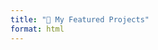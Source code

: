 ```yaml
---
title: "🚀 My Featured Projects"
format: html
---
```


<style>
.fade-in {
  animation: fadeIn 1.2s ease-in-out;
}
@keyframes fadeIn {
  0% { opacity: 0; transform: translateY(20px); }
  100% { opacity: 1; transform: translateY(0); }
}
.card:hover {
  transform: scale(1.03);
  box-shadow: 0px 8px 20px rgba(0, 0, 0, 0.2);
  transition: transform 0.3s ease, box-shadow 0.3s ease;
}
.card {
  transition: transform 0.3s ease, box-shadow 0.3s ease;
  border-radius: 10px;
}
.badge {
  display: inline-block;
  background-color: #0d6efd;
  color: white;
  padding: 4px 10px;
  margin: 2px 5px 2px 0;
  border-radius: 12px;
  font-size: 0.75rem;
}
</style>

<div class="container fade-in" style="max-width: 1200px; margin: auto;">

<div class="row row-cols-1 row-cols-md-2 g-4">

<div class="col">
<div class="card h-100 shadow-sm">
<div class="card-body">
<h4>⚽ Predicting Breakout Footballers</h4>
<p><strong>Skills:</strong>
<span class="badge">Feature Engineering</span>
<span class="badge">Classification</span>
<span class="badge">SHAP</span><br>
<strong>Tools:</strong>
<span class="badge">Python</span>
<span class="badge">XGBoost</span></p>
<p>ML pipeline that predicts which players will break out in the next season using 10M+ data points and SHAP explainability.</p>
<a href="project1.html" class="btn btn-primary mt-2">View Project ➔</a>
</div>
</div>
</div>

<div class="col">
<div class="card h-100 shadow-sm">
<div class="card-body">
<h4>🚗 Power BI Sales Dashboard</h4>
<p><strong>Skills:</strong>
<span class="badge">Data Modeling</span>
<span class="badge">Dashboarding</span>
<span class="badge">DAX</span><br>
<strong>Tools:</strong>
<span class="badge">Power BI</span></p>
<p>Interactive report analyzing luxury auto sales by year, region, and product line with KPIs and strategic visuals.</p>
<a href="project2.html" class="btn btn-primary mt-2">View Project ➔</a>
</div>
</div>
</div>

<div class="col">
<div class="card h-100 shadow-sm">
<div class="card-body">
<h4>📊 SQL & Python Retail Analytics</h4>
<p><strong>Skills:</strong>
<span class="badge">SQL Joins</span>
<span class="badge">Subqueries</span>
<span class="badge">Visualization</span><br>
<strong>Tools:</strong>
<span class="badge">SQLite</span>
<span class="badge">Python</span>
<span class="badge">Matplotlib</span></p>
<p>Retail data insights using SQL and Python — uncovering trends in revenue, product lines, and customer regions with code-driven charts.</p>
<a href="project3.html" class="btn btn-primary mt-2">View Project ➔</a>
</div>
</div>
</div>

<div class="col">
<div class="card h-100 shadow-sm">
<div class="card-body">
<h4>💼 Web Scraping: Tech Salaries</h4>
<p><strong>Skills:</strong>
<span class="badge">Web Scraping</span>
<span class="badge">Visualization</span>
<span class="badge">Python</span><br>
<strong>Tools:</strong>
<span class="badge">BeautifulSoup</span>
<span class="badge">Pandas</span>
<span class="badge">Matplotlib</span></p>
<p>Scraped tech job postings to visualize salary trends and identify location-based hiring patterns.</p>
<a href="project4.html" class="btn btn-primary mt-2">View Project ➔</a>
</div>
</div>
</div>

</div>
</div>
